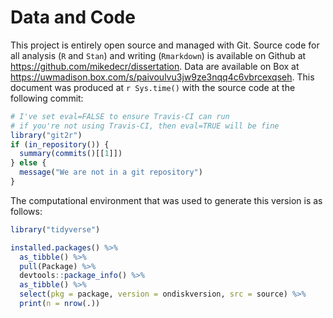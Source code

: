 # Data and Code

This project is entirely open source and managed with Git.
Source code for all analysis (`R` and `Stan`) and writing (`Rmarkdown`) is available on Github at <https://github.com/mikedecr/dissertation>.
Data are available on Box at <https://uwmadison.box.com/s/paivoulvu3jw9ze3nqq4c6vbrcexqseh>.
This document was produced at `r Sys.time()` with the source code at the following commit: 

```r
# I've set eval=FALSE to ensure Travis-CI can run
# if you're not using Travis-CI, then eval=TRUE will be fine
library("git2r")
if (in_repository()) {
  summary(commits()[[1]]) 
} else { 
  message("We are not in a git repository") 
}
```


The computational environment that was used to generate this version is as
follows:

```r
library("tidyverse")

installed.packages() %>%
  as_tibble() %>%
  pull(Package) %>%
  devtools::package_info() %>%
  as_tibble() %>%
  select(pkg = package, version = ondiskversion, src = source) %>%
  print(n = nrow(.))
```


